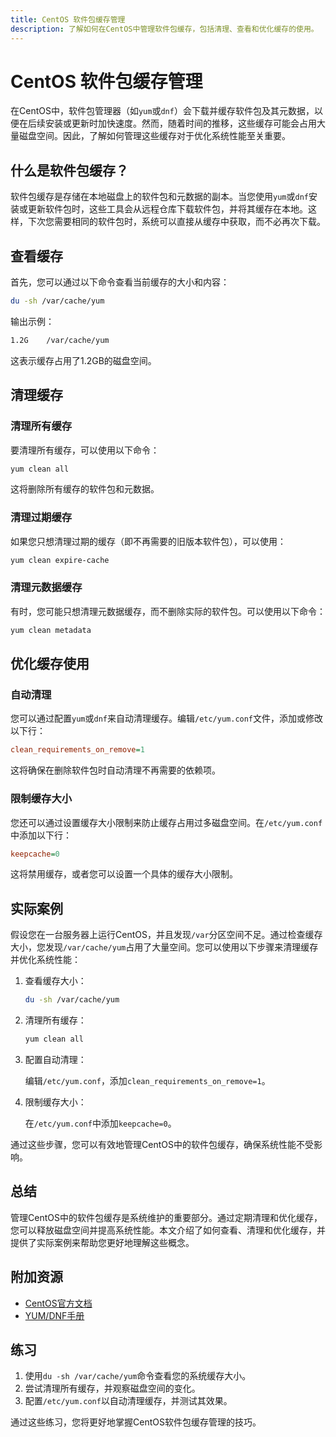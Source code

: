 ```yaml
---
title: CentOS 软件包缓存管理
description: 了解如何在CentOS中管理软件包缓存，包括清理、查看和优化缓存的使用。
---
```


# CentOS 软件包缓存管理

在CentOS中，软件包管理器（如`yum`或`dnf`）会下载并缓存软件包及其元数据，以便在后续安装或更新时加快速度。然而，随着时间的推移，这些缓存可能会占用大量磁盘空间。因此，了解如何管理这些缓存对于优化系统性能至关重要。

## 什么是软件包缓存？

软件包缓存是存储在本地磁盘上的软件包和元数据的副本。当您使用`yum`或`dnf`安装或更新软件包时，这些工具会从远程仓库下载软件包，并将其缓存在本地。这样，下次您需要相同的软件包时，系统可以直接从缓存中获取，而不必再次下载。

## 查看缓存

首先，您可以通过以下命令查看当前缓存的大小和内容：

```bash
du -sh /var/cache/yum
```

输出示例：

```bash
1.2G    /var/cache/yum
```

这表示缓存占用了1.2GB的磁盘空间。

## 清理缓存

### 清理所有缓存

要清理所有缓存，可以使用以下命令：

```bash
yum clean all
```

这将删除所有缓存的软件包和元数据。

### 清理过期缓存

如果您只想清理过期的缓存（即不再需要的旧版本软件包），可以使用：

```bash
yum clean expire-cache
```

### 清理元数据缓存

有时，您可能只想清理元数据缓存，而不删除实际的软件包。可以使用以下命令：

```bash
yum clean metadata
```

## 优化缓存使用

### 自动清理

您可以通过配置`yum`或`dnf`来自动清理缓存。编辑`/etc/yum.conf`文件，添加或修改以下行：

```ini
clean_requirements_on_remove=1
```

这将确保在删除软件包时自动清理不再需要的依赖项。

### 限制缓存大小

您还可以通过设置缓存大小限制来防止缓存占用过多磁盘空间。在`/etc/yum.conf`中添加以下行：

```ini
keepcache=0
```

这将禁用缓存，或者您可以设置一个具体的缓存大小限制。

## 实际案例

假设您在一台服务器上运行CentOS，并且发现`/var`分区空间不足。通过检查缓存大小，您发现`/var/cache/yum`占用了大量空间。您可以使用以下步骤来清理缓存并优化系统性能：

1. 查看缓存大小：

   ```bash
   du -sh /var/cache/yum
   ```

2. 清理所有缓存：

   ```bash
   yum clean all
   ```

3. 配置自动清理：

   编辑`/etc/yum.conf`，添加`clean_requirements_on_remove=1`。

4. 限制缓存大小：

   在`/etc/yum.conf`中添加`keepcache=0`。

通过这些步骤，您可以有效地管理CentOS中的软件包缓存，确保系统性能不受影响。

## 总结

管理CentOS中的软件包缓存是系统维护的重要部分。通过定期清理和优化缓存，您可以释放磁盘空间并提高系统性能。本文介绍了如何查看、清理和优化缓存，并提供了实际案例来帮助您更好地理解这些概念。

## 附加资源

- [CentOS官方文档](https://docs.centos.org/)
- [YUM/DNF手册](https://dnf.readthedocs.io/en/latest/)

## 练习

1. 使用`du -sh /var/cache/yum`命令查看您的系统缓存大小。
2. 尝试清理所有缓存，并观察磁盘空间的变化。
3. 配置`/etc/yum.conf`以自动清理缓存，并测试其效果。

通过这些练习，您将更好地掌握CentOS软件包缓存管理的技巧。